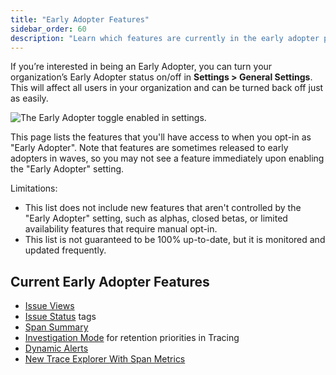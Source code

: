 ```yaml
---
title: "Early Adopter Features"
sidebar_order: 60
description: "Learn which features are currently in the early adopter phase."
---
```


If you’re interested in being an Early Adopter, you can turn your organization’s Early Adopter status on/off in **Settings > General Settings**. This will affect all users in your organization and can be turned back off just as easily.

![The Early Adopter toggle enabled in settings.](./img/early-adopter-toggle.png)

This page lists the features that you'll have access to when you opt-in as "Early Adopter". Note that features are sometimes released to early adopters in waves, so you may not see a feature immediately upon enabling the "Early Adopter" setting.

Limitations:

- This list does not include new features that aren't controlled by the "Early Adopter" setting, such as alphas, closed betas, or limited availability features that require manual opt-in.
- This list is not guaranteed to be 100% up-to-date, but it is monitored and updated frequently.

## Current Early Adopter Features

- [Issue Views](/product/issues/issue-views/)
- [Issue Status](/product/issues/states-triage/) tags
- [Span Summary](/product/insights/overview/transaction-summary/#span-summary)
- [Investigation Mode](/product/insights/retention-priorities/#investigation-mode) for retention priorities in Tracing
- [Dynamic Alerts](/product/alerts/create-alerts/metric-alert-config/#dynamic-alerts)
- [New Trace Explorer With Span Metrics](/product/explore/new-trace-explorer/)
